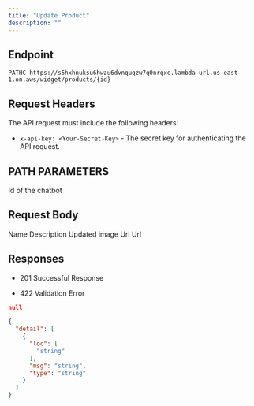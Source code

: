 ```yaml
---
title: "Update Product"
description: ""
---
```



## Endpoint

```
PATHC https://s5hxhnuksu6hwzu6dvnquqzw7q0nrqxe.lambda-url.us-east-1.on.aws/widget/products/{id}
```

## Request Headers

The API request must include the following headers:

- `x-api-key: <Your-Secret-Key>` - The secret key for authenticating the API request.

## PATH PARAMETERS

<ResponseField name="id" type="string" required>
Id of the chatbot
</ResponseField>

## Request Body

<ResponseField name="name" type="string" >
Name
</ResponseField>
<ResponseField name="description" type="string" >
Description
</ResponseField>
<ResponseField name="updated" type="string<date-time>" >
Updated
</ResponseField>
<ResponseField name="image" type="string" >
image Url
</ResponseField>
<ResponseField name="url" type="string" >
 Url
</ResponseField>


## Responses

- 201 Successful Response

- 422 Validation Error

<CodeGroup>

```json 201
null
```

```json 422
{
  "detail": [
    {
      "loc": [
        "string"
      ],
      "msg": "string",
      "type": "string"
    }
  ]
}
```

</CodeGroup>
